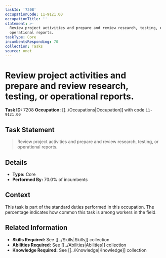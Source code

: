 ```yaml
---
taskId: '7208'
occupationCode: 11-9121.00
occupationTitle: ''
statement: >-
  Review project activities and prepare and review research, testing, or
  operational reports.
taskType: Core
incumbentsResponding: 70
collection: Tasks
source: onet
---
```

# Review project activities and prepare and review research, testing, or operational reports.

**Task ID:** 7208
**Occupation:** [[../Occupations|Occupation]] with code `11-9121.00`

## Task Statement

> Review project activities and prepare and review research, testing, or operational reports.

## Details

- **Type:** Core
- **Performed By:** 70.0% of incumbents

## Context

This task is part of the standard duties performed in this occupation. The percentage indicates how common this task is among workers in the field.

## Related Information

- **Skills Required:** See [[../Skills|Skills]] collection
- **Abilities Required:** See [[../Abilities|Abilities]] collection
- **Knowledge Required:** See [[../Knowledge|Knowledge]] collection
